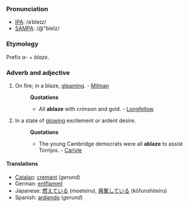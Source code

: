 ===Pronunciation===
*[[w:IPA|IPA]]: /əˈbleɪz/
*[[w:SAMPA|SAMPA]]: /@"bleIz/
===Etymology===
Prefix ''a-'' + ''blaze''.
===Adverb and adjective===
#On fire; in a blaze, [[gleaming]]. - [[Milman]]
#:'''Quotations'''
#:*All '''ablaze''' with crimson and gold. - [[Longfellow]]
#In a state of [[glowing]] excitement or ardent desire.
#:'''Quotations'''
#:*The young Cambridge democrats were all '''ablaze''' to assist Torrijos. - [[Carlyle]]


====Translations====
*[[Catalan]]: [[cremant]] (''gerund'')
*German: [[entflammt]]
*Japanese: [[燃えている]] (moeteiru), [[興奮している]] (kōfunshiteiru)
*Spanish: [[ardiendo]] (''gerund'')